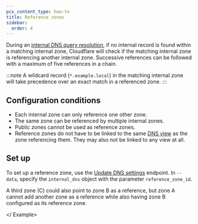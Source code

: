 ```yaml
---
pcx_content_type: how-to
title: Reference zones
sidebar:
  order: 4
---
```



During an [internal DNS query resolution](/dns/internal-dns/#architecture-overview), if no internal record is found within a matching internal zone, Cloudflare will check if the matching internal zone is referencing another internal zone. Successive references can be followed with a maximum of five references in a chain.

:::note
A wildcard record (`*.example.local`) in the matching internal zone will take precedence over an exact match in a referenced zone.
:::

## Configuration conditions

- Each internal zone can only reference one other zone.
- The same zone can be referenced by multiple internal zones.
- Public zones cannot be used as reference zones.
- Reference zones do not have to be linked to the same [DNS view](/dns/internal-dns/dns-views/) as the zone referencing them. They may also not be linked to any view at all.

## Set up

To set up a reference zone, use the [Update DNS settings](/api/resources/dns/subresources/settings/methods/edit/) endpoint. In `--data`, specify the `internal_dns` object with the parameter `reference_zone_id`.

<Example>
<Render file="internal-reference-zone-api"/>

A third zone (C) could also point to zone B as a reference, but zone A cannot add another zone as a reference while also having zone B configured as its reference zone.

</ Example>